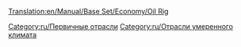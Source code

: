 [[Translation:en/Manual/Base Set/Economy/Oil Rig]]

{{ru/Промышленность|Изображение=Oilrig.png
|имя=Нефтяная платформа
|Климат=[[en/Умеренный]].
|Принимает=[[ru/Manual/Base Set/Economy/Пассажиры|Пассажиров]].
|Производит=[[en/Manual/Base Set/Economy/Oil|Нефть]], Пассажиров.
|Примечания=Нет в других [[ru/Manual/Климат|климатах]]. Имеет встроенные [[ru/Manual/Аэропорты|вертолётную площадку]] и [[ru/Trash/Пристани|пристань]] для всех [[ru/Manual/Транспортная компания|компаний]] в игре.
}}

{{ru/Navbox Промышленность}}

[[Category:ru/Первичные отрасли]]
[[Category:ru/Отрасли умеренного климата]]